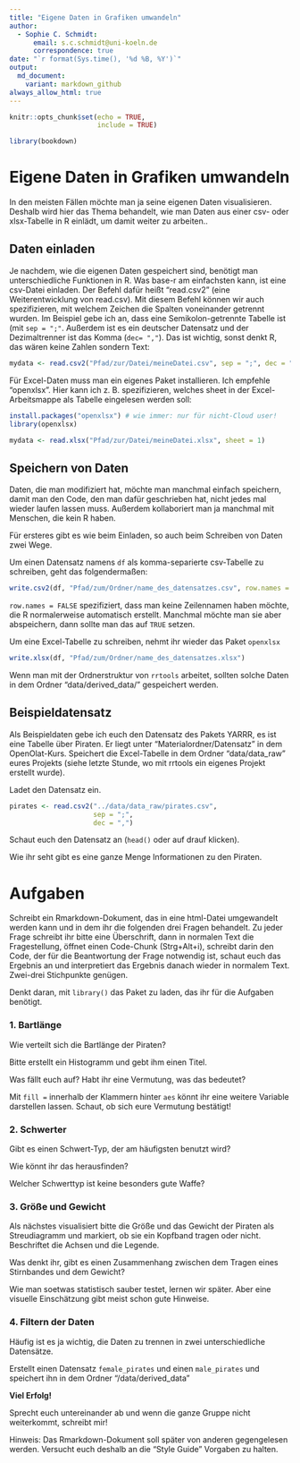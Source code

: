 ```yaml
---
title: "Eigene Daten in Grafiken umwandeln"
author:
  - Sophie C. Schmidt:
      email: s.c.schmidt@uni-koeln.de
      correspondence: true
date: "`r format(Sys.time(), '%d %B, %Y')`"
output:
  md_document:
    variant: markdown_github
always_allow_html: true
---
```


```r
knitr::opts_chunk$set(echo = TRUE,
                      include = TRUE)

library(bookdown)
```
# Eigene Daten in Grafiken umwandeln

In den meisten Fällen möchte man ja seine eigenen Daten visualisieren. Deshalb wird hier das Thema behandelt, wie man Daten aus einer csv- oder xlsx-Tabelle in R einlädt, um damit weiter zu arbeiten..

## Daten einladen

Je nachdem, wie die eigenen Daten gespeichert sind, benötigt man unterschiedliche Funktionen in R. Was base-r am einfachsten kann, ist eine csv-Datei einladen. Der Befehl dafür heißt "read.csv2" (eine Weiterentwicklung von read.csv). Mit diesem Befehl können wir auch spezifizieren, mit welchem Zeichen die Spalten voneinander getrennt wurden. Im Beispiel gebe ich an, dass eine Semikolon-getrennte Tabelle ist (mit ` sep = ";"`. Außerdem ist es ein deutscher Datensatz und der Dezimaltrenner ist das Komma (`dec= ","`). Das ist wichtig, sonst denkt R, das wären keine Zahlen sondern Text: 

```r
mydata <- read.csv2("Pfad/zur/Datei/meineDatei.csv", sep = ";", dec = ",")
```

Für Excel-Daten muss man ein eigenes Paket installieren. Ich empfehle "openxlsx". Hier kann ich z. B. spezifizieren, welches sheet in der Excel-Arbeitsmappe als Tabelle eingelesen werden soll:

```r
install.packages("openxlsx") # wie immer: nur für nicht-Cloud user!
library(openxlsx)

mydata <- read.xlsx("Pfad/zur/Datei/meineDatei.xlsx", sheet = 1)
```

## Speichern von Daten

Daten, die man modifiziert hat, möchte man manchmal einfach speichern, damit man den Code, den man dafür geschrieben hat, nicht jedes mal wieder laufen lassen muss. Außerdem kollaboriert man ja manchmal mit Menschen, die kein R haben. 

Für ersteres gibt es wie beim Einladen, so auch beim Schreiben von Daten zwei Wege.

Um einen Datensatz namens `df` als komma-separierte csv-Tabelle zu schreiben, geht das folgendermaßen:

```r
write.csv2(df, "Pfad/zum/Ordner/name_des_datensatzes.csv", row.names = FALSE, sep = ",")

```

`row.names = FALSE` spezifiziert, dass man keine Zeilennamen haben möchte, die R normalerweise automatisch erstellt. Manchmal möchte man sie aber abspeichern, dann sollte man das auf `TRUE` setzen.

Um eine Excel-Tabelle zu schreiben, nehmt ihr wieder das Paket `openxlsx`

```r
write.xlsx(df, "Pfad/zum/Ordner/name_des_datensatzes.xlsx")

```
Wenn man mit der Ordnerstruktur von `rrtools` arbeitet, sollten solche Daten in dem Ordner "data/derived_data/" gespeichert werden.


## Beispieldatensatz

Als Beispieldaten gebe ich euch den Datensatz des Pakets YARRR, es ist eine Tabelle über Piraten. Er liegt unter "Materialordner/Datensatz" in dem OpenOlat-Kurs. Speichert die Excel-Tabelle in dem Ordner "data/data_raw" eures Projekts (siehe letzte Stunde, wo mit rrtools ein eigenes Projekt erstellt wurde).

Ladet den Datensatz ein. 

```r
pirates <- read.csv2("../data/data_raw/pirates.csv", 
                     sep = ";", 
                     dec = ",")
```

Schaut euch den Datensatz an (`head()` oder auf drauf klicken). 

Wie ihr seht gibt es eine ganze Menge Informationen zu den Piraten. 

# Aufgaben

Schreibt ein Rmarkdown-Dokument, das in eine html-Datei umgewandelt werden kann und in dem ihr die folgenden drei Fragen behandelt. Zu jeder Frage schreibt ihr bitte eine Überschrift, dann in normalen Text die Fragestellung, öffnet einen Code-Chunk (Strg+Alt+i), schreibt darin den Code, der für die Beantwortung der Frage notwendig ist, schaut euch das Ergebnis an und interpretiert das Ergebnis danach wieder in normalem Text. Zwei-drei Stichpunkte genügen.

Denkt daran, mit `library()` das Paket zu laden, das ihr für die Aufgaben benötigt.


### 1. Bartlänge

Wie verteilt sich die Bartlänge der Piraten? 

Bitte erstellt ein Histogramm und gebt ihm einen Titel.

Was fällt euch auf? 
Habt ihr eine Vermutung, was das bedeutet?

Mit `fill =` innerhalb der Klammern hinter `aes` könnt ihr eine weitere Variable darstellen lassen. Schaut, ob sich eure Vermutung bestätigt!

### 2. Schwerter
Gibt es einen Schwert-Typ, der am häufigsten benutzt wird? 

Wie könnt ihr das herausfinden?

Welcher Schwerttyp ist keine besonders gute Waffe?


### 3. Größe und Gewicht

Als nächstes visualisiert bitte die Größe und das Gewicht der Piraten als Streudiagramm und markiert, ob sie ein Kopfband tragen oder nicht. Beschriftet die Achsen und die Legende.
 
Was denkt ihr, gibt es einen Zusammenhang zwischen dem Tragen eines Stirnbandes und dem Gewicht? 

Wie man soetwas statistisch sauber testet, lernen wir später. Aber eine visuelle Einschätzung gibt meist schon gute Hinweise.

### 4. Filtern der Daten

Häufig ist es ja wichtig, die Daten zu trennen in zwei unterschiedliche Datensätze.

Erstellt einen Datensatz `female_pirates` und einen `male_pirates` und speichert ihn in dem Ordner "/data/derived_data"




**Viel Erfolg!**

Sprecht euch untereinander ab und wenn die ganze Gruppe nicht weiterkommt, schreibt mir! 

Hinweis: Das Rmarkdown-Dokument soll später von anderen gegengelesen werden. Versucht euch deshalb an die "Style Guide" Vorgaben zu halten. 
